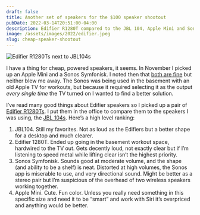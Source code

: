 ```yaml
---
draft: false
title: Another set of speakers for the $100 speaker shootout
pubDate: 2022-03-14T20:51:00-04:00
description: Edifier R1280T compared to the JBL 104, Apple Mini and Sonos Symfonisk.
image: /assets/images/2022/edifier.jpeg
slug: cheap-speaker-shootout
---
```

![Edifier R1280Ts next to JBL104s](/assets/images/2022/edifier.jpeg)

I have a thing for cheap, powered speakers, it seems. In November I picked up an Apple Mini and a Sonos Symfonisk. I noted then that [both are fine](https://www.builtwith.coffee/blog-posts/2021/11/weeknotes-for-the-week-ending-november-21-2021#speaker-of-the-house) but neither blew me away. The Sonos was being used in the basement with an old Apple TV for workouts, but because it required selecting it as the output _every single time_ the TV turned on I wanted to find a better solution.

I’ve read many good things about Edifier speakers so I picked up a pair of [Edifier R1280Ts](https://www.amazon.com/gp/product/B088685QVJ/ref=ppx_yo_dt_b_asin_title_o03_s00?ie=UTF8&psc=1). I put them in the office to compare them to the speakers I was using, the [JBL 104s](https://jblpro.com/en/products/104). Here’s a high level ranking:

1. JBL104. Still my favorites. Not as loud as the Edifiers but a better shape for a desktop and much clearer.
2. Edifier 1280T. Ended up going in the basement workout space, hardwired to the TV out. Gets decently loud, not exactly clear but if I’m listening to speed metal while lifting clear isn’t the highest priority.
3. Sonos Symfonisk. Sounds good at moderate volume, and the shape (and ability to be a shelf) is neat. Distorted at high volumes, the Sonos app is miserable to use, and very directional sound. Might be better as a stereo pair but I’m suspicious of the overhead of two wireless speakers working together.
4. Apple Mini. Cute. Fun color. Unless you really need something in this specific size and need it to be “smart” and work with Siri it’s overpriced and anything would be better.


